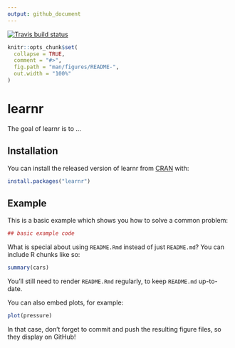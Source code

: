 ```yaml
---
output: github_document
---
```


<!-- README.md is generated from README.Rmd. Please edit that file -->
[![Travis build status](https://travis-ci.org/askming/learnr.svg?branch=master)](https://travis-ci.org/askming/learnr)

```r
knitr::opts_chunk$set(
  collapse = TRUE,
  comment = "#>",
  fig.path = "man/figures/README-",
  out.width = "100%"
)
```
# learnr

The goal of learnr is to ...

## Installation

You can install the released version of learnr from [CRAN](https://CRAN.R-project.org) with:

``` r
install.packages("learnr")
```

## Example

This is a basic example which shows you how to solve a common problem:

```r
## basic example code
```

What is special about using `README.Rmd` instead of just `README.md`? You can include R chunks like so:

```r
summary(cars)
```

You'll still need to render `README.Rmd` regularly, to keep `README.md` up-to-date.

You can also embed plots, for example:

```r
plot(pressure)
```

In that case, don't forget to commit and push the resulting figure files, so they display on GitHub!
